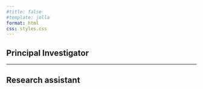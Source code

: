 ```yaml
---
#title: false
#template: jolla
format: html
css: styles.css
---
```


## Principal Investigator

<!--
![Sylvain Bouix](../images/people_faces/sylvain_bouix.jpg)
-->

<!--
<img src="../images/people_faces/sylvain_bouix.jpg" style="height: 100%; width: 100%; object-fit: contain" onclick="window.open('https://sbouix.github.io/', 'blank');"/>
-->

----

## Research assistant